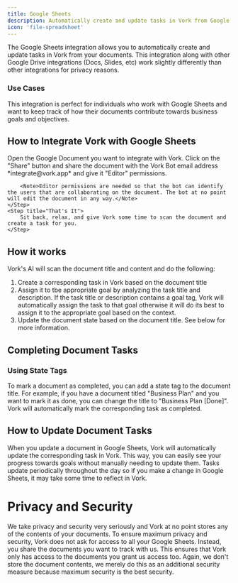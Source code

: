 ```yaml
---
title: Google Sheets
description: Automatically create and update tasks in Vork from Google Sheets.
icon: 'file-spreadsheet'
---
```


The Google Sheets integration allows you to automatically create and update tasks in Vork from your documents.
This integration along with other Google Drive integrations (Docs, Slides, etc) work slightly differently than other integrations for
<Tooltip tip="Scroll to the bottom of the page for more information">privacy reasons</Tooltip>.

### Use Cases

This integration is perfect for individuals who work with Google Sheets and want to keep track of how their documents contribute towards business goals and objectives.

## How to Integrate Vork with Google Sheets

<Steps>
    <Step title="Open your Doc">
        Open the Google Document you want to integrate with Vork.
    </Step>
    <Step title="Share with Vork Bot">
        Click on the "Share" button and share the document with the Vork Bot email address *integrate@vork.app* and give it "Editor" permissions.

        <Note>Editor permissions are needed so that the bot can identify the users that are collaborating on the document. The bot at no point will edit the document in any way.</Note>
    </Step>
    <Step title="That's It">
        Sit back, relax, and give Vork some time to scan the document and create a task for you.
    </Step>
</Steps>

## How it works

Vork's AI will scan the document title and content and do the following:

1. Create a corresponding task in Vork based on the document title
2. Assign it to tbe appropriate goal by analyzing the task title and description. If the task title or description contains a goal tag, Vork will automatically assign the task to that goal otherwise it will do its best to assign it to the appropriate goal based on the context.
3. Update the document state based on the document title. See below for more information.

## Completing Document Tasks

### Using State Tags

To mark a document as completed, you can add a state tag to the document title. For example, if you have a document titled "Business Plan" and you want to mark it as done, you can change the title to "Business Plan [Done]". Vork will automatically mark the corresponding task as completed.

## How to Update Document Tasks

When you update a document in Google Sheets, Vork will automatically update the corresponding task in Vork. This way, you can easily see your progress towards goals without manually needing to update them.
Tasks update periodically throughout the day so if you make a change in Google Sheets, it may take some time to reflect in Vork.

# Privacy and Security
We take privacy and security very seriously and Vork at no point stores any of the contents of your documents.
To ensure maximum privacy and security, Vork does not ask for access to all your Google Sheets. Instead, you share the documents you want to track with us. This ensures that Vork only has access to the documents you grant us access too. Again, we don't store the document contents,
we merely do this as an additional security measure because maximum security is the best security.